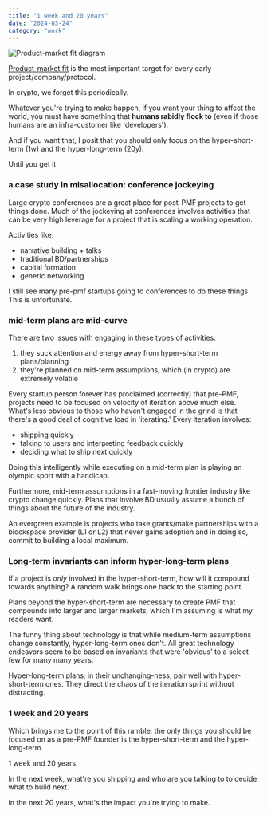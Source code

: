```yaml
---
title: "1 week and 20 years"
date: "2024-03-24"
category: "work"
---
```


![Product-market fit diagram](https://images.mirror-media.xyz/publication-images/ugE7UdZUSEZ1q6FcnKF3F.png)

[Product-market fit](https://en.wikipedia.org/wiki/Product-market_fit) is the most important target for every early project/company/protocol.

In crypto, we forget this periodically.

Whatever you're trying to make happen, if you want your thing to affect the world, you must have something that **humans rabidly flock to** (even if those humans are an infra-customer like 'developers').

And if you want that, I posit that you should only focus on the hyper-short-term (1w) and the hyper-long-term (20y).

Until you get it.

### a case study in misallocation: conference jockeying

Large crypto conferences are a great place for post-PMF projects to get things done. Much of the jockeying at conferences involves activities that can be very high leverage for a project that is scaling a working operation.

Activities like:

- narrative building + talks
- traditional BD/partnerships
- capital formation
- generic networking

I still see many pre-pmf startups going to conferences to do these things. This is unfortunate.

### mid-term plans are mid-curve

There are two issues with engaging in these types of activities:

1. they suck attention and energy away from hyper-short-term plans/planning
2. they're planned on mid-term assumptions, which (in crypto) are extremely volatile

Every startup person forever has proclaimed (correctly) that pre-PMF, projects need to be focused on velocity of iteration above much else. What's less obvious to those who haven't engaged in the grind is that there's a good deal of cognitive load in 'iterating.' Every iteration involves:

- shipping quickly
- talking to users and interpreting feedback quickly
- deciding what to ship next quickly

Doing this intelligently while executing on a mid-term plan is playing an olympic sport with a handicap.

Furthermore, mid-term assumptions in a fast-moving frontier industry like crypto change quickly. Plans that involve BD usually assume a bunch of things about the future of the industry.

An evergreen example is projects who take grants/make partnerships with a blockspace provider (L1 or L2) that never gains adoption and in doing so, commit to building a local maximum.

### Long-term invariants can inform hyper-long-term plans

If a project is *only* involved in the hyper-short-term, how will it compound towards anything? A random walk brings one back to the starting point.

Plans beyond the hyper-short-term are necessary to create PMF that compounds into larger and larger markets, which I'm assuming is what my readers want.

The funny thing about technology is that while medium-term assumptions change constantly, hyper-long-term ones don't. All great technology endeavors seem to be based on invariants that were 'obvious' to a select few for many many years.

Hyper-long-term plans, in their unchanging-ness, pair well with hyper-short-term ones. They direct the chaos of the iteration sprint without distracting.

### 1 week and 20 years

Which brings me to the point of this ramble: the only things you should be focused on as a pre-PMF founder is the hyper-short-term and the hyper-long-term.

1 week and 20 years.

In the next week, what're you shipping and who are you talking to to decide what to build next.

In the next 20 years, what's the impact you're trying to make.